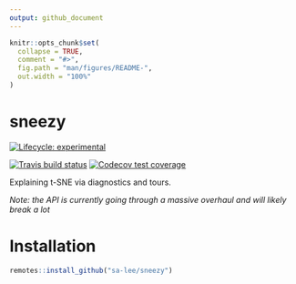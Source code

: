 ```yaml
---
output: github_document
---
```


<!-- README.md is generated from README.Rmd. Please edit that file -->

```r
knitr::opts_chunk$set(
  collapse = TRUE,
  comment = "#>",
  fig.path = "man/figures/README-",
  out.width = "100%"
)
```
# sneezy

<!-- badges: start -->
[![Lifecycle: experimental](https://img.shields.io/badge/lifecycle-experimental-orange.svg)](https://www.tidyverse.org/lifecycle/#experimental)

[![Travis build status](https://travis-ci.org/sa-lee/sneezy.svg?branch=master)](https://travis-ci.org/sa-lee/sneezy)
[![Codecov test coverage](https://codecov.io/gh/sa-lee/sneezy/branch/master/graph/badge.svg)](https://codecov.io/gh/sa-lee/sneezy?branch=master)
<!-- badges: end -->

Explaining t-SNE via diagnostics and tours.

*Note: the API is currently going through a massive overhaul and will
likely break a lot*

# Installation

```r
remotes::install_github("sa-lee/sneezy")
```
